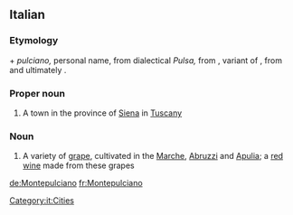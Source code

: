 ==Italian==
===Etymology=== 
{{m|it|monte}} +  ''pulciano,'' personal name, from dialectical ''Pulsa,'' from {{etyl|la|it}} {{m|la|publicianus}}, variant of {{m|la|publicius}}, from {{m|la|publicus}} and ultimately {{etyl|ett|it}}.
===Proper noun===
{{wikipedia|lang=it}}
{{it-proper noun}}

# A town in the province of [[Siena]] in [[Tuscany]]

===Noun===
{{head|it|noun|g=m|invariable}}

# A variety of [[grape]], cultivated in the [[Marche]], [[Abruzzi]] and [[Apulia]]; a [[red wine]] made from these grapes

[[Category:it:Cities]]

[[de:Montepulciano]]
[[fr:Montepulciano]]
